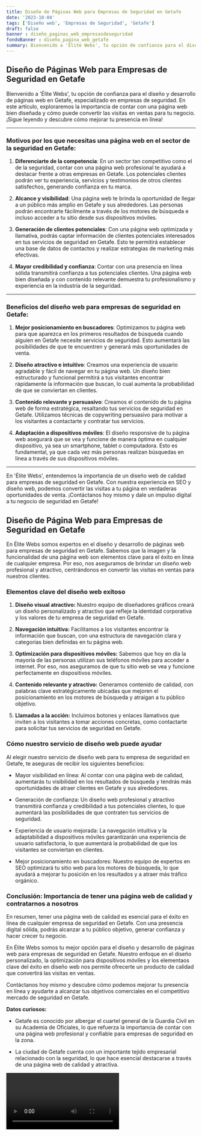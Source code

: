 ```yaml
---
title: Diseño de Páginas Web para Empresas de Seguridad en Getafe
date: '2023-10-04'
tags: ['Diseño web', 'Empresas de Seguridad', 'Getafe']
draft: false
banner : diseño_paginas_web_empresasdeseguridad
fondoBanner : diseño_pagina_web_getafe
summary: Bienvenido a 'Élite Webs', tu opción de confianza para el diseño y desarrollo de páginas web en Getafe, especializado en empresas de seguridad. En este artículo, exploraremos la importancia de contar con una página web bien diseñada y cómo puede convertir las visitas en ventas para tu negocio. ¡Sigue leyendo y descubre cómo mejorar tu presencia en línea!
---
```


## Diseño de Páginas Web para Empresas de Seguridad en Getafe

Bienvenido a 'Élite Webs', tu opción de confianza para el diseño y desarrollo de páginas web en Getafe, especializado en empresas de seguridad. En este artículo, exploraremos la importancia de contar con una página web bien diseñada y cómo puede convertir las visitas en ventas para tu negocio. ¡Sigue leyendo y descubre cómo mejorar tu presencia en línea!

---

### Motivos por los que necesitas una página web en el sector de la seguridad en Getafe:

1. **Diferenciarte de la competencia**: En un sector tan competitivo como el de la seguridad, contar con una página web profesional te ayudará a destacar frente a otras empresas en Getafe. Los potenciales clientes podrán ver tu experiencia, servicios y testimonios de otros clientes satisfechos, generando confianza en tu marca.

2. **Alcance y visibilidad**: Una página web te brinda la oportunidad de llegar a un público más amplio en Getafe y sus alrededores. Las personas podrán encontrarte fácilmente a través de los motores de búsqueda e incluso acceder a tu sitio desde sus dispositivos móviles.

3. **Generación de clientes potenciales**: Con una página web optimizada y llamativa, podrás captar información de clientes potenciales interesados en tus servicios de seguridad en Getafe. Esto te permitirá establecer una base de datos de contactos y realizar estrategias de marketing más efectivas.

4. **Mayor credibilidad y confianza**: Contar con una presencia en línea sólida transmitirá confianza a tus potenciales clientes. Una página web bien diseñada y con contenido relevante demuestra tu profesionalismo y experiencia en la industria de la seguridad.

---

### Beneficios del diseño web para empresas de seguridad en Getafe:

1. **Mejor posicionamiento en buscadores**: Optimizamos tu página web para que aparezca en los primeros resultados de búsqueda cuando alguien en Getafe necesite servicios de seguridad. Esto aumentará las posibilidades de que te encuentren y generará más oportunidades de venta.

2. **Diseño atractivo e intuitivo**: Creamos una experiencia de usuario agradable y fácil de navegar en tu página web. Un diseño bien estructurado y funcional permitirá a tus visitantes encontrar rápidamente la información que buscan, lo cual aumenta la probabilidad de que se conviertan en clientes.

3. **Contenido relevante y persuasivo**: Creamos el contenido de tu página web de forma estratégica, resaltando tus servicios de seguridad en Getafe. Utilizamos técnicas de copywriting persuasivo para motivar a los visitantes a contactarte y contratar tus servicios.

4. **Adaptación a dispositivos móviles**: El diseño responsive de tu página web asegurará que se vea y funcione de manera óptima en cualquier dispositivo, ya sea un smartphone, tablet o computadora. Esto es fundamental, ya que cada vez más personas realizan búsquedas en línea a través de sus dispositivos móviles.

---

En 'Élite Webs', entendemos la importancia de un diseño web de calidad para empresas de seguridad en Getafe. Con nuestra experiencia en SEO y diseño web, podemos convertir las visitas a tu página en verdaderas oportunidades de venta. ¡Contáctanos hoy mismo y dale un impulso digital a tu negocio de seguridad en Getafe!

<GifSeo />

<Cta />

## Diseño de Página Web para Empresas de Seguridad en Getafe

En Élite Webs somos expertos en el diseño y desarrollo de páginas web para empresas de seguridad en Getafe. Sabemos que la imagen y la funcionalidad de una página web son elementos clave para el éxito en línea de cualquier empresa. Por eso, nos aseguramos de brindar un diseño web profesional y atractivo, centrándonos en convertir las visitas en ventas para nuestros clientes.

### Elementos clave del diseño web exitoso

1. **Diseño visual atractivo:** Nuestro equipo de diseñadores gráficos creará un diseño personalizado y atractivo que refleje la identidad corporativa y los valores de tu empresa de seguridad en Getafe.

2. **Navegación intuitiva:** Facilitamos a los visitantes encontrar la información que buscan, con una estructura de navegación clara y categorías bien definidas en tu página web.

3. **Optimización para dispositivos móviles:** Sabemos que hoy en día la mayoría de las personas utilizan sus teléfonos móviles para acceder a internet. Por eso, nos aseguramos de que tu sitio web se vea y funcione perfectamente en dispositivos móviles.

4. **Contenido relevante y atractivo:** Generamos contenido de calidad, con palabras clave estratégicamente ubicadas que mejoren el posicionamiento en los motores de búsqueda y atraigan a tu público objetivo.

5. **Llamadas a la acción:** Incluimos botones y enlaces llamativos que inviten a los visitantes a tomar acciones concretas, como contactarte para solicitar tus servicios de seguridad en Getafe.

### Cómo nuestro servicio de diseño web puede ayudar

Al elegir nuestro servicio de diseño web para tu empresa de seguridad en Getafe, te aseguras de recibir los siguientes beneficios:

- Mayor visibilidad en línea: Al contar con una página web de calidad, aumentarás tu visibilidad en los resultados de búsqueda y tendrás más oportunidades de atraer clientes en Getafe y sus alrededores.

- Generación de confianza: Un diseño web profesional y atractivo transmitirá confianza y credibilidad a tus potenciales clientes, lo que aumentará las posibilidades de que contraten tus servicios de seguridad.

- Experiencia de usuario mejorada: La navegación intuitiva y la adaptabilidad a dispositivos móviles garantizarán una experiencia de usuario satisfactoria, lo que aumentará la probabilidad de que los visitantes se conviertan en clientes.

- Mejor posicionamiento en buscadores: Nuestro equipo de expertos en SEO optimizará tu sitio web para los motores de búsqueda, lo que ayudará a mejorar tu posición en los resultados y a atraer más tráfico orgánico.

### Conclusión: Importancia de tener una página web de calidad y contratarnos a nosotros

En resumen, tener una página web de calidad es esencial para el éxito en línea de cualquier empresa de seguridad en Getafe. Con una presencia digital sólida, podrás alcanzar a tu público objetivo, generar confianza y hacer crecer tu negocio.

En Élite Webs somos tu mejor opción para el diseño y desarrollo de páginas web para empresas de seguridad en Getafe. Nuestro enfoque en el diseño personalizado, la optimización para dispositivos móviles y los elementaos clave del éxito en diseño web nos permite ofrecerte un producto de calidad que convertirá las visitas en ventas.

Contáctanos hoy mismo y descubre cómo podemos mejorar tu presencia en línea y ayudarte a alcanzar tus objetivos comerciales en el competitivo mercado de seguridad en Getafe.

**Datos curiosos:**

- Getafe es conocido por albergar el cuartel general de la Guardia Civil en su Academia de Oficiales, lo que refuerza la importancia de contar con una página web profesional y confiable para empresas de seguridad en la zona.

- La ciudad de Getafe cuenta con un importante tejido empresarial relacionado con la seguridad, lo que hace esencial destacarse a través de una página web de calidad y atractiva.

<Video />

<CtaBot job='Empresas de Seguridad' city='Getafe'/>

<Gmaps query='Getafe+españa+maps' />